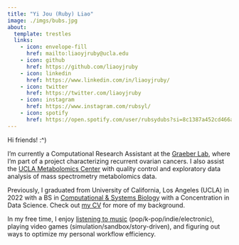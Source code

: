 ```yaml
---
title: "Yi Jou (Ruby) Liao"
image: ./imgs/bubs.jpg
about:
  template: trestles
  links:
    - icon: envelope-fill
      href: mailto:liaoyjruby@ucla.edu
    - icon: github
      href: https://github.com/liaoyjruby
    - icon: linkedin
      href: https://www.linkedin.com/in/liaoyjruby/
    - icon: twitter
      href: https://twitter.com/liaoyjruby
    - icon: instagram
      href: https://www.instagram.com/rubsyl/
    - icon: spotify
      href: https://open.spotify.com/user/rubsydubs?si=8c1387a452cd466a
---
```


Hi friends! :^)

I'm currently a Computational Research Assistant at the [Graeber Lab](https://systems.crump.ucla.edu/), where I'm part of a project characterizing recurrent ovarian cancers. I also assist the [UCLA Metabolomics Center](https://systems.crump.ucla.edu/metabolomics_center/) with quality control and exploratory data analysis of mass spectrometry metabolomics data. 

Previously, I graduated from University of California, Los Angeles (UCLA) in 2022 with a BS in [Computational & Systems Biology](https://casb.ucla.edu/) with a Concentration in Data Science. Check out [my CV](cv.qmd) for more of my background.

In my free time, I enjoy [listening to music](https://www.last.fm/user/rubsyl) (pop/k-pop/indie/electronic), playing video games (simulation/sandbox/story-driven), and figuring out ways to optimize my personal workflow efficiency.